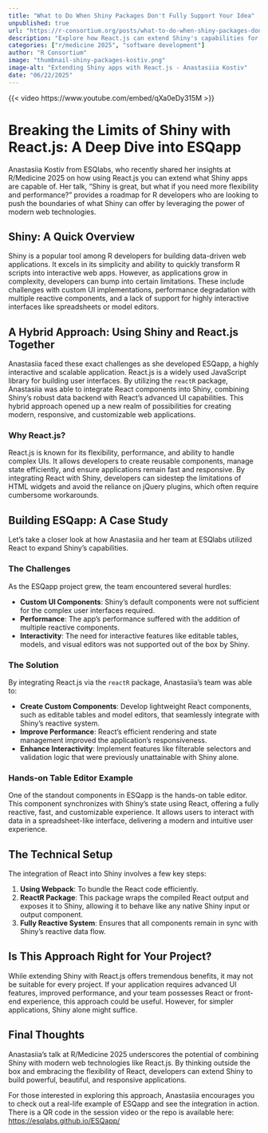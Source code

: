 ```yaml
--- 
title: "What to Do When Shiny Packages Don't Fully Support Your Idea" 
unpublished: true 
url: "https://r-consortium.org/posts/what-to-do-when-shiny-packages-dont-fully-support-your-idea/"
description: "Explore how React.js can extend Shiny's capabilities for building advanced, interactive applications!" 
categories: ["r/medicine 2025", "software development"]
author: "R Consortium" 
image: "thumbnail-shiny-packages-kostiv.png" 
image-alt: "Extending Shiny apps with React.js - Anastasiia Kostiv" 
date: "06/22/2025" 
---
```


{{< video https://www.youtube.com/embed/qXa0eDy315M >}}

# Breaking the Limits of Shiny with React.js: A Deep Dive into ESQapp

Anastasiia Kostiv from ESQlabs, who recently shared her insights at R/Medicine 2025 on how using React.js you can extend what Shiny apps are capable of. Her talk, "Shiny is great, but what if you need more flexibility and performance?" provides a roadmap for R developers who are looking to push the boundaries of what Shiny can offer by leveraging the power of modern web technologies.

## Shiny: A Quick Overview

Shiny is a popular tool among R developers for building data-driven web applications. It excels in its simplicity and ability to quickly transform R scripts into interactive web apps. However, as applications grow in complexity, developers can bump into certain limitations. These include challenges with custom UI implementations, performance degradation with multiple reactive components, and a lack of support for highly interactive interfaces like spreadsheets or model editors.

## A Hybrid Approach: Using Shiny and React.js Together

Anastasiia faced these exact challenges as she developed ESQapp, a highly interactive and scalable application. React.js is a widely used JavaScript library for building user interfaces. By utilizing the `reactR` package, Anastasiia was able to integrate React components into Shiny, combining Shiny's robust data backend with React’s advanced UI capabilities. This hybrid approach opened up a new realm of possibilities for creating modern, responsive, and customizable web applications.

### Why React.js?

React.js is known for its flexibility, performance, and ability to handle complex UIs. It allows developers to create reusable components, manage state efficiently, and ensure applications remain fast and responsive. By integrating React with Shiny, developers can sidestep the limitations of HTML widgets and avoid the reliance on jQuery plugins, which often require cumbersome workarounds.

## Building ESQapp: A Case Study

Let's take a closer look at how Anastasiia and her team at ESQlabs utilized React to expand Shiny's capabilities.

### The Challenges

As the ESQapp project grew, the team encountered several hurdles:

- **Custom UI Components**: Shiny's default components were not sufficient for the complex user interfaces required.
- **Performance**: The app's performance suffered with the addition of multiple reactive components.
- **Interactivity**: The need for interactive features like editable tables, models, and visual editors was not supported out of the box by Shiny.

### The Solution

By integrating React.js via the `reactR` package, Anastasiia's team was able to:

- **Create Custom Components**: Develop lightweight React components, such as editable tables and model editors, that seamlessly integrate with Shiny's reactive system.
- **Improve Performance**: React's efficient rendering and state management improved the application's responsiveness.
- **Enhance Interactivity**: Implement features like filterable selectors and validation logic that were previously unattainable with Shiny alone.

### Hands-on Table Editor Example

One of the standout components in ESQapp is the hands-on table editor. This component synchronizes with Shiny’s state using React, offering a fully reactive, fast, and customizable experience. It allows users to interact with data in a spreadsheet-like interface, delivering a modern and intuitive user experience.

## The Technical Setup

The integration of React into Shiny involves a few key steps:

1. **Using Webpack**: To bundle the React code efficiently.
2. **ReactR Package**: This package wraps the compiled React output and exposes it to Shiny, allowing it to behave like any native Shiny input or output component.
3. **Fully Reactive System**: Ensures that all components remain in sync with Shiny’s reactive data flow.

## Is This Approach Right for Your Project?

While extending Shiny with React.js offers tremendous benefits, it may not be suitable for every project. If your application requires advanced UI features, improved performance, and your team possesses React or front-end experience, this approach could be useful. However, for simpler applications, Shiny alone might suffice.

## Final Thoughts

Anastasiia's talk at R/Medicine 2025 underscores the potential of combining Shiny with modern web technologies like React.js. By thinking outside the box and embracing the flexibility of React, developers can extend Shiny to build powerful, beautiful, and responsive applications.

For those interested in exploring this approach, Anastasiia encourages you to check out a real-life example of ESQapp and see the integration in action. There is a QR code in the session video or the repo is available here: [https://esqlabs.github.io/ESQapp/](https://esqlabs.github.io/ESQapp/)